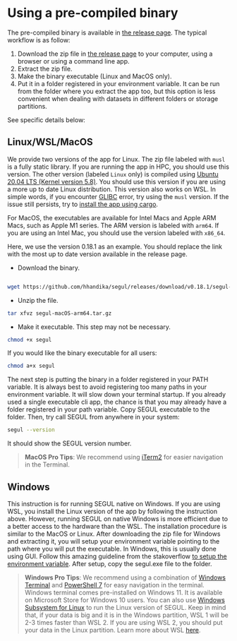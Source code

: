 # Using a pre-compiled binary

The pre-compiled binary is available in [the release page](https://github.com/hhandika/segul/releases/). The typical workflow is as follow:

1. Download the zip file in [the release page](https://github.com/hhandika/segul/releases/) to your computer, using a browser or using a command line app.
2. Extract the zip file.
3. Make the binary executable (Linux and MacOS only).
4. Put it in a folder registered in your environment variable. It can be run from the folder where you extract the app too, but this option is less convenient when dealing with datasets in different folders or storage partitions.

See specific details below:

## Linux/WSL/MacOS

We provide two versions of the app for Linux. The zip file labeled with `musl` is a fully static library. If you are running the app in HPC, you should use this version. The other version (labeled `Linux` only) is compiled using [Ubuntu 20.04 LTS (Kernel version 5.8)](https://github.com/actions/virtual-environments/blob/main/images/linux/Ubuntu2004-README.md). You should use this version if you are using a more up to date Linux distribution. This version also works on WSL. In simple words, if you encounter [GLIBC](https://www.gnu.org/software/libc/) error, try using the `musl` version. If the issue still persists, try to [install the app using cargo](https://docs.page/hhandika/segul-docs/install_cargo).

For MacOS, the executables are available for Intel Macs and Apple ARM Macs, such as Apple M1 series. The ARM version is labeled with `arm64`. If you are using an Intel Mac, you should use the version labeled with `x86_64`.

Here, we use the version 0.18.1 as an example. You should replace the link with the most up to date version available in the release page.

- Download the binary.

```Bash

wget https://github.com/hhandika/segul/releases/download/v0.18.1/segul-macOS-arm64.tar.gz
```

- Unzip the file.

```Bash
tar xfvz segul-macOS-arm64.tar.gz
```

- Make it executable. This step may not be necessary.

```Bash
chmod +x segul
```

If you would like the binary executable for all users:

```Bash
chmod a+x segul
```

The next step is putting the binary in a folder registered in your PATH variable. It is always best to avoid registering too many paths in your environment variable. It will slow down your terminal startup. If you already used a single executable cli app, the chance is that you may already have a folder registered in your path variable. Copy SEGUL executable to the folder. Then, try call SEGUL from anywhere in your system:

```Bash
segul --version
```

It should show the SEGUL version number.

> **MacOS Pro Tips**:
> We recommend using [iTerm2](https://iterm2.com/) for easier navigation in the Terminal.

## Windows

This instruction is for running SEGUL native on Windows. If you are using WSL, you install the Linux version of the app by following the instruction above. However, running SEGUL on native Windows is more efficient due to a better access to the hardware than the WSL. The installation procedure is similar to the MacOS or Linux. After downloading the zip file for Windows and extracting it, you will setup your environment variable pointing to the path where you will put the executable. In Windows, this is usually done using GUI. Follow this amazing guideline from the stakoverflow [to setup the environment variable](https://stackoverflow.com/questions/44272416/how-to-add-a-folder-to-path-environment-variable-in-windows-10-with-screensho). After setup, copy the segul.exe file to the folder.

> **Windows Pro Tips**:
> We recommend using a combination of [Windows Terminal](https://learn.microsoft.com/en-us/windows/terminal/install) and [PowerShell 7](https://learn.microsoft.com/en-us/powershell/scripting/install/installing-powershell-on-windows?view=powershell-7.3) for easy navigation in the terminal. Windows terminal comes pre-installed on Windows 11. It is available on Microsoft Store for Windows 10 users. You can also use [Windows Subsystem for Linux](https://docs.microsoft.com/en-us/windows/wsl/install-win10) to run the Linux version of SEGUL. Keep in mind that, if your data is big and it is in the Windows partition, WSL 1 will be 2-3 times faster than WSL 2. If you are using WSL 2, you should put your data in the Linux partition. Learn more about WSL [here](https://docs.microsoft.com/en-us/windows/wsl/compare-versions).
